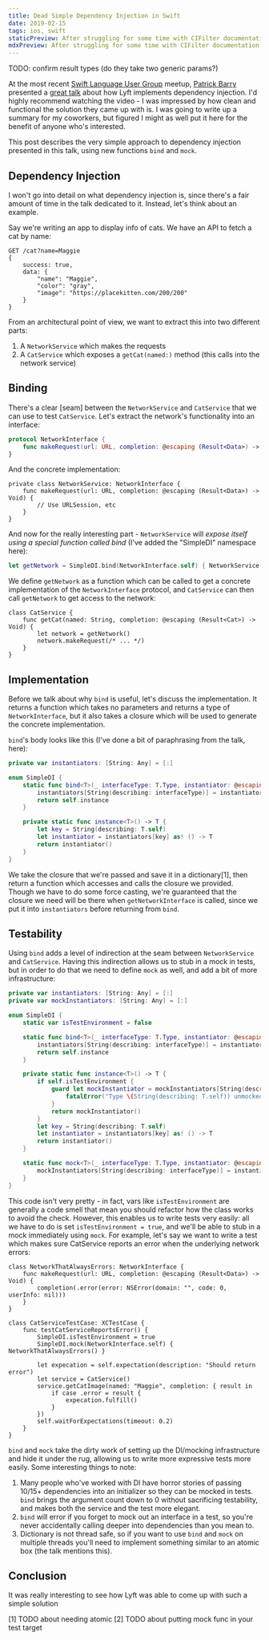 ```yaml
---
title: Dead Simple Dependency Injection in Swift
date: 2019-02-15
tags: ios, swift
staticPreview: After struggling for some time with CIFilter documentation at work, I've been working on an app which can apply filters interactively for various inputs...
mdxPreview: After struggling for some time with CIFilter documentation at work, I've been [working on an app](https://twitter.com/noahsark769/status/1080580341973348352) which can apply filters interactively for various inputs...
---
```

TODO: confirm result types (do they take two generic params?)

At the most recent [Swift Language User Group](https://www.meetup.com/swift-language/) meetup, [Patrick Barry](https://twitter.com/patbarry) presented a [great talk](https://www.youtube.com/watch?v=dA9rGQRwHGs) about how Lyft implements dependency injection. I'd highly recommend watching the video - I was impressed by how clean and functional the solution they came up with is. I was going to write up a summary for my coworkers, but figured I might as well put it here for the benefit of anyone who's interested.

This post describes the very simple approach to dependency injection presented in this talk, using new functions `bind` and `mock`.

## Dependency Injection
I won't go into detail on what dependency injection is, since there's a fair amount of time in the talk dedicated to it. Instead, let's think about an example.

Say we're writing an app to display info of cats. We have an API to fetch a cat by name:

```
GET /cat?name=Maggie
{
    success: true,
    data: {
        "name": "Maggie",
        "color": "gray",
        "image": "https://placekitten.com/200/200"
    }
}
```

From an architectural point of view, we want to extract this into two different parts:

1. A `NetworkService` which makes the requests
2. A `CatService` which exposes a `getCat(named:)` method (this calls into the network service)

## Binding
There's a clear [seam] between the `NetworkService` and `CatService` that we can use to test `CatService`. Let's extract the network's functionality into an interface:

```swift
protocol NetworkInterface {
    func makeRequest(url: URL, completion: @escaping (Result<Data>) -> Void)
}
```

And the concrete implementation:

```
private class NetworkService: NetworkInterface {
    func makeRequest(url: URL, completion: @escaping (Result<Data>) -> Void) {
        // Use URLSession, etc
    }
}
```

And now for the really interesting part - `NetworkService` will *expose itself using a special function called bind* (I've added the "SimpleDI" namespace here):

```swift
let getNetwork = SimpleDI.bind(NetworkInterface.self) { NetworkService() }
```

We define `getNetwork` as a function which can be called to get a concrete implementation of the `NetworkInterface` protocol, and `CatService` can then call `getNetwork` to get access to the network:

```
class CatService {
    func getCat(named: String, completion: @escaping (Result<Cat>) -> Void) {
        let network = getNetwork()
        network.makeRequest(/* ... */)
    }
}
```

## Implementation

Before we talk about why `bind` is useful, let's discuss the implementation. It returns a function which takes no parameters and returns a type of `NetworkInterface`, but it also takes a closure which will be used to generate the concrete implementation.

`bind`'s body looks like this (I've done a bit of paraphrasing from the talk, here):

```swift
private var instantiators: [String: Any] = [:]

enum SimpleDI {
    static func bind<T>(_ interfaceType: T.Type, instantiator: @escaping () -> T) -> () -> T {
        instantiators[String(describing: interfaceType)] = instantiator
        return self.instance
    }

    private static func instance<T>() -> T {
        let key = String(describing: T.self)
        let instantiator = instantiators[key] as! () -> T
        return instantiator()
    }
}
```

We take the closure that we're passed and save it in a dictionary[1], then return a function which accesses and calls the closure we provided. Though we have to do some force casting, we're guaranteed that the closure we need will be there when `getNetworkInterface` is called, since we put it into `instantiators` before returning from `bind`.

## Testability

Using `bind` adds a level of indirection at the seam between `NetworkService` and `CatService`. Having this indirection allows us to stub in a mock in tests, but in order to do that we need to define `mock` as well, and add a bit of more infrastructure:

```swift
private var instantiators: [String: Any] = [:]
private var mockInstantiators: [String: Any] = [:]

enum SimpleDI {
    static var isTestEnvironment = false

    static func bind<T>(_ interfaceType: T.Type, instantiator: @escaping () -> T) -> () -> T {
        instantiators[String(describing: interfaceType)] = instantiator
        return self.instance
    }

    private static func instance<T>() -> T {
        if self.isTestEnvironment {
            guard let mockInstantiator = mockInstantiators[String(describing: T.self)] as? () -> T else {
                fatalError("Type \(String(describing: T.self)) unmocked in test!")
            }
            return mockInstantiator()
        }
        let key = String(describing: T.self)
        let instantiator = instantiators[key] as! () -> T
        return instantiator()
    }

    static func mock<T>(_ interfaceType: T.Type, instantiator: @escaping () -> T) {
        mockInstantiators[String(describing: interfaceType)] = instantiator
    }
}
```

This code isn't very pretty - in fact, vars like `isTestEnvironment` are generally a code smell that mean you should refactor how the class works to avoid the check. However, this enables us to write tests very easily: all we have to do is set `isTestEnvironment = true`, and we'll be able to stub in a mock immediately using `mock`. For example, let's say we want to write a test which makes sure CatService reports an error when the underlying network errors:

```
class NetworkThatAlwaysErrors: NetworkInterface {
    func makeRequest(url: URL, completion: @escaping (Result<Data>) -> Void) {
        completion(.error(error: NSError(domain: "", code: 0, userInfo: nil)))
    }
}

class CatServiceTestCase: XCTestCase {
    func testCatServiceReportsError() {
        SimpleDI.isTestEnvironment = true
        SimpleDI.mock(NetworkInterface.self) { NetworkThatAlwaysErrors() }

        let expecation = self.expectation(description: "Should return error")
        let service = CatService()
        service.getCatImage(named: "Maggie", completion: { result in
            if case .error = result {
                expecation.fulfill()
            }
        })
        self.waitForExpectations(timeout: 0.2)
    }
}
```

`bind` and `mock` take the dirty work of setting up the DI/mocking infrastructure and hide it under the rug, allowing us to write more expressive tests more easily. Some interesting things to note:

1. Many people who've worked with DI have horror stories of passing 10/15+ dependencies into an initializer so they can be mocked in tests. `bind` brings the argument count down to 0 without sacrificing testability, and makes both the service and the test more elegant.
2. `bind` will error if you forget to mock out an interface in a test, so you're never accidentally calling deeper into dependencies than you mean to.
3. Dictionary is not thread safe, so if you want to use `bind` and `mock` on multiple threads you'll need to implement something similar to an atomic box (the talk mentions this).

## Conclusion
It was really interesting to see how Lyft was able to come up with such a simple solution 


[1] TODO about needing atomic
[2] TODO about putting mock func in your test target
